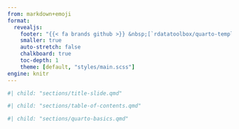 ```yaml
---
from: markdown+emoji
format:
  revealjs:
    footer: "{{< fa brands github >}} &nbsp;[`rdatatoolbox/quarto-template`](https://github.com/rdatatoolbox/quarto-template) &nbsp; &bull; &nbsp; {{< fa brands creative-commons >}} {{< fa brands creative-commons-by >}} &nbsp;[`cc-by-4.0`](https://creativecommons.org/licenses/by/4.0/deed.en)"
    smaller: true
    auto-stretch: false
    chalkboard: true
    toc-depth: 1
    theme: [default, "styles/main.scss"]
engine: knitr
---
```


<!-- Insert section 'Title slide' -->

```r
#| child: "sections/title-slide.qmd"
```


<!-- Insert section 'Table of contents' -->

```r
#| child: "sections/table-of-contents.qmd"
```


<!-- Insert section 'Quarto basics' -->

```r
#| child: "sections/quarto-basics.qmd"
```

